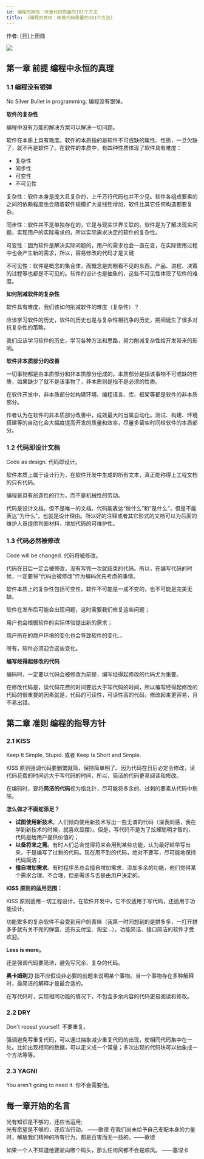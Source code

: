 ```yaml
---
id: 编程的原则：改善代码质量的101个方法
title: 《编程的原则：改善代码质量的101个方法》
---
```


作者: [日]上田勋

![](https://images.shiguangping.com/imgs/s33658765.jpg)

## 第一章 前提 编程中永恒的真理

### 1.1 编程没有银弹
<TipBox>
  No Silver Bullet in programming.
  编程没有银弹。
</TipBox>


**软件的复杂性**

编程中没有万能的解决方案可以解决一切问题。

软件在本质上具有难度。软件的本质指的是软件不可或缺的属性、性质，一旦欠缺了，就不再是软件了。在软件的本质中，有四种性质体现了软件具有难度：
- 复杂性
- 同步性
- 可变性
- 不可见性

复杂性：软件本身是庞大且复杂的，上千万行代码也并不少见。软件各组成要素的之间的依赖程度也会随着软件规模扩大呈线性增加，软件比其它任何构造都要复杂。

同步性：软件并不是单独存在的，它是与现实世界关联的。软件是为了解决现实问题，实现用户的实际需求的，所以实际需求决定的软件的复杂性。

可变性：因为软件是解决实际问题的，用户的需求也会一直在变，在实际使用过程中也会产生新的需求，所以，容易修改的代码才是关键

不可见性：软件是概念的集合体，而概念是肉眼看不见的东西。产品、进程、决策的过程等也都是不可见的。软件的设计也是抽象的，这些不可见性体现了软件的难度。

**如何削减软件的复杂性**

软件具有难度，我们该如何削减软件的难度（复杂性）？

应该学习软件的历史，软件的历史也是与复杂性相抗争的历史，期间诞生了很多对抗复杂性的策略。

我们应该学习软件的历史，学习各种方法和思路，努力削减复杂性给开发带来的影响。

**软件非本质部分的改善**

一切事物都是由本质部分和非本质部分组成的。本质部分是指该事物不可或缺的性质，如果缺少了就不是该事物了，非本质则是指不是必须的性质。

在软件开发中，非本质部分如构建环境、编程语言、库、框架等都是软件的非本质部分。

作者认为在软件的非本质部分改善中，成效最大的当属自动化。测试、构建、环境搭建等的自动化会大幅度提高开发的质量和效率，尽量多留些时间给软件的本质部分。

### 1.2 代码即设计文档

<TipBox>Code as design. 代码即设计。</TipBox>

软件本质上属于设计行为，在软件开发中生成的所有文本，真正能称得上工程文档的只有代码。

编程是具有创造性的行为，而不是机械性的劳动。

代码是设计文档，但不是唯一的文档。代码能表达“做什么”和“是什么”，但是不能表达“为什么”，也就是设计理由。所以好的注释或者其它形式的文档可以为后面的维护人员提供判断材料，增加代码的可维护性。

### 1.3 代码必然被修改

<TipBox>Code will be changed. 代码将被修改。</TipBox>

代码在日后一定会被修改，没有写完一次就结束的代码。所以，在编写代码的时候，一定要将“代码会被修改”作为编码优先考虑的事情。

软件本质上的复杂性包括可变性，软件不可能是一成不变的，也不可能是完美无缺。

软件在发布后可能会出现问题，这时需要我们修复这些问题；

用户也会根据软件的实际体验提出新的需求；

用户所在的商户环境的变化也会导致软件的变化...

所有，软件必须迎合这些变化。

**编写经得起修改的代码**

编码时，一定要以代码会被修改为前提，编写经得起修改的代码尤为重要。

在修改代码是，读代码花费的时间要远大于写代码的时间，所以编写经得起修改的代码的很重要的因素就是，代码的可读性，可读性高的代码，修改起来更容易，且不易出错。




## 第二章 准则 编程的指导方针

### 2.1 KISS
<TipBox>Keep It Simple, Stupid. 或者 Keep Is Short and Simple.</TipBox>

KISS 原则强调代码要删繁就简，保持简单明了。因为代码在日后必定会修改，读代码花费的时间远大于写代码的时间，所以，简洁的代码更易阅读和修改。

在编码时，要将**简洁的代码**视为指北针，尽可能将多余的、过剩的要素从代码中剔除。

**怎么做才不画蛇添足？**

- **试图使用新技术**。人们倾向使用新技术写出一些无谓的代码（深表同感，我在学到新技术的时候，就喜欢显摆）。但是，写代码不是为了炫耀聪明才智的，代码是给用户提供价值的；
- **以备将来之需**。有时人们总会觉得将来会用到某些功能，认为最好趁早写出来，于是编写了过剩的代码。现在用不到的代码，绝对不要写，尽可能地保持代码简洁；
- **擅自增加需求**。有时程序员总会擅自增加需求，添加多余的功能，他们觉得某个需求合理、不合理，但是需求与否是由用户决定的。

**KISS 原则的适用范围：** 

KISS 原则适用一切工程设计，在软件开发中，它不仅适用于写代码，还适用于功能设计。

功能繁多的复杂软件不会受到用户的青睐（我第一时间想到的是拼多多，一打开拼多多就有关不完的弹窗，还有支付宝、淘宝...）。功能简洁、接口简洁的软件才受欢迎。

**Less is more。**

还是强调代码要简洁，避免写冗余、复杂的代码。

**奥卡姆剃刀**
指不应假设非必要的前题来说明某个事物。当一个事物存在多种解释时，最简洁的解释才是最合适的。

在写代码时，实现相同功能的情况下，不包含多余内容的代码更易阅读和修改。

### 2.2 DRY
Don't repeat yourself. 不要重复。

强调避免写重复代码，可以通过抽象减少重复代码的出现，使相同代码集中在一处。比如出现相同的数据，可以定义成一个常量；多次出现的代码块可以抽象成一个方法等等。

### 2.3 YAGNI
You aren't going to need it. 你不会需要他。

## 每一章开始的名言
<TipBox>
  光有知识是不够的，还应当运用;<br/>
  光有愿望是不够的，还应当行动。
  ——歌德
</TipBox>

<TipBox>
  在我们尚未给予自己支配本身的力量时，解放我们精神的所有行为，都是百害而无一益的。——歌德
</TipBox>

<TipBox>如果一个人不知道他要驶向哪个码头，那么任何风都不会是顺风。 ——塞涅卡</TipBox>
